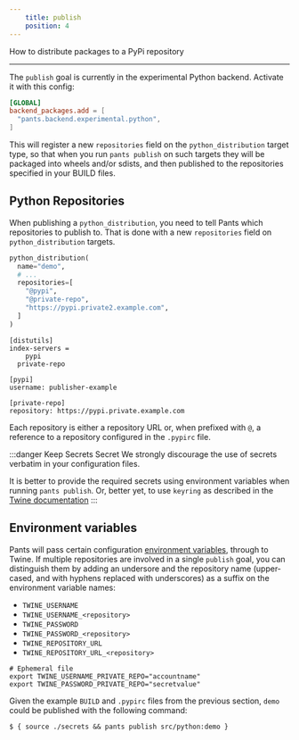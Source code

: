 ```yaml
---
    title: publish
    position: 4
---
```


How to distribute packages to a PyPi repository

---

The `publish` goal is currently in the experimental Python backend. Activate it with this config:

```toml title="pants.toml"
[GLOBAL]
backend_packages.add = [
  "pants.backend.experimental.python",
]
```

This will register a new `repositories` field on the `python_distribution` target type, so that when you run `pants publish` on such targets they will be packaged into wheels and/or sdists, and then published to the repositories specified in your BUILD files.

## Python Repositories

When publishing a `python_distribution`, you need to tell Pants which repositories to publish to. That is done with a new `repositories` field on `python_distribution` targets.

```python title="src/python/BUILD"
python_distribution(
  name="demo",
  # ...
  repositories=[
    "@pypi",
    "@private-repo",
    "https://pypi.private2.example.com",
  ]
)
```

```text title=".pypirc"
[distutils]
index-servers =
	pypi
  private-repo

[pypi]
username: publisher-example

[private-repo]
repository: https://pypi.private.example.com
```

Each repository is either a repository URL or, when prefixed with `@`, a reference to a repository configured in the `.pypirc` file.

:::danger Keep Secrets Secret
We strongly discourage the use of secrets verbatim in your configuration files.

It is better to provide the required secrets using environment variables when running `pants publish`. Or, better yet, to use `keyring` as described in the [Twine documentation](https://twine.readthedocs.io/en/latest/#keyring-support)
:::

## Environment variables

Pants will pass certain configuration [environment variables](https://twine.readthedocs.io/en/latest/#environment-variables), through to Twine. If multiple repositories are involved in a single `publish` goal, you can distinguish them by adding an undersore and the repository name (upper-cased, and with hyphens replaced with underscores) as a suffix on the environment variable names:

- `TWINE_USERNAME`
- `TWINE_USERNAME_<repository>`
- `TWINE_PASSWORD`
- `TWINE_PASSWORD_<repository>`
- `TWINE_REPOSITORY_URL`
- `TWINE_REPOSITORY_URL_<repository>`

```shell title="secrets"
# Ephemeral file
export TWINE_USERNAME_PRIVATE_REPO="accountname"
export TWINE_PASSWORD_PRIVATE_REPO="secretvalue"
```

Given the example `BUILD` and `.pypirc` files from the previous section, `demo` could be published with the following command:

```shell
$ { source ./secrets && pants publish src/python:demo }
```
